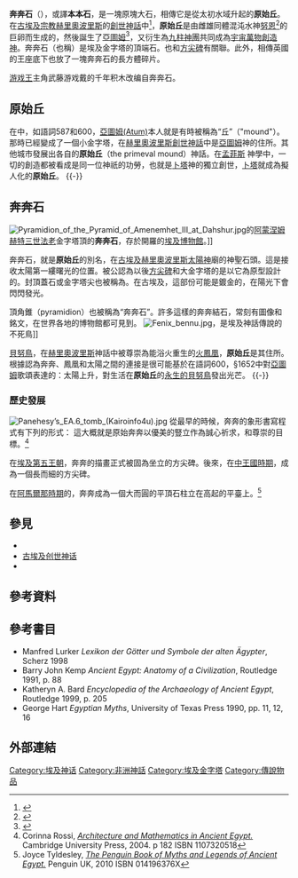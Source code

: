 {{Infobox pyramid
| name        = 奔奔石
| image       = Pyramidion-satellite-khéops.jpg
| image_size  = 
| alt         = 
| caption     = 從一個{{tsl|en|Giza Plateau|吉薩高原}}金字塔重新建構的拱頂石，是象徵奔奔符號。
| map_type    = 
| relief      = 
| map_size    = 
| map_alt     = 
| map_caption = 
| map_dot_label = 
| owner       = 
| coordinates = 
| ancient     = 
| date        = 
| type        = 土墩
| material    = 
| height      = 
| base        = 
| volume      = 
| slope       = 
}}

'''奔奔石'''（{{lang|en|Benben}}），或譯'''本本石'''，是一塊原塊大石，相傳它是從太初水域升起的'''原始丘'''。在[[古埃及宗教|古埃及宗教]][[赫里奧波里斯|赫里奧波里斯]]的[[創世神話|創世神話]]中<ref>{{Cite web |url=https://myancientegyptpractice.wordpress.com/2015/07/18/%E7%A5%9E%E8%A9%B1%E7%B0%A1%E4%BB%8B/ |title=三大神話系統 |access-date=2015-09-14 |archive-date=2020-10-25 |archive-url=https://web.archive.org/web/20201025171649/https://myancientegyptpractice.wordpress.com/2015/07/18/%E7%A5%9E%E8%A9%B1%E7%B0%A1%E4%BB%8B/ |dead-url=no }}</ref>，'''原始丘'''是由雌雄同體混沌水神[[努恩_(古埃及)|努恩]]<ref>{{Cite web |url=http://ekey-esir.blogspot.ca/2011/07/blog-post_09.html |title=存档副本 |access-date=2015-09-14 |archive-date=2016-03-05 |archive-url=https://web.archive.org/web/20160305062741/http://ekey-esir.blogspot.ca/2011/07/blog-post_09.html |dead-url=no }}</ref>的巨卵而生成的，然後誕生了[[亞圖姆|亞圖姆]]<ref>{{Cite web |url=https://books.google.ca/books?id=bQcBDiUvJO0C&pg=PA25&lpg=PA25&dq=%E9%98%BF%E5%9C%96%E5%A7%86%E7%A5%9E&source=bl&ots=-rkJbXR7e1&sig=YRC2_6ISHYdXkjOPdDkTxGhXcEU&hl=zh-TW&sa=X&ved=0CB0Q6AEwADgyahUKEwjQ9bLgtPfHAhVNOIgKHdhpCYM#v=onepage&q=%E9%98%BF%E5%9C%96%E5%A7%86%E7%A5%9E&f=false |title=阿圖姆神 |access-date=2015-09-14 |archive-date=2019-08-16 |archive-url=https://web.archive.org/web/20190816014244/https://books.google.ca/books?id=bQcBDiUvJO0C&pg=PA25&lpg=PA25&dq=%E9%98%BF%E5%9C%96%E5%A7%86%E7%A5%9E&source=bl&ots=-rkJbXR7e1&sig=YRC2_6ISHYdXkjOPdDkTxGhXcEU&hl=zh-TW&sa=X&ved=0CB0Q6AEwADgyahUKEwjQ9bLgtPfHAhVNOIgKHdhpCYM#v=onepage&q=%E9%98%BF%E5%9C%96%E5%A7%86%E7%A5%9E&f=false |dead-url=no }}</ref>，又衍生為[[九柱神|九柱神團]]共同成為[[創造神|宇宙萬物創造神]]。奔奔石（也稱{{tsl|en|pyramidion|方尖錐}}）是埃及金字塔的頂端石。也和[[方尖碑|方尖碑]]有關聯。此外，相傳英國的王座底下也放了一塊奔奔石的長方體碎片。

[[游戏王|游戏王]]主角武藤游戏戴的千年积木改编自奔奔石。

==原始丘==
{{Hiero|'''原始丘'''(Primeval mound)|<hiero> O40-.-O41</hiero>|align=left|era=egypt}}

在{{tsl|en|Pyramid Texts|金字塔銘文}}中，如語詞587和600，[[亞圖姆|亞圖姆(Atum)]]本人就是有時被稱為“丘”（"mound"）。那時已經變成了一個小金字塔，在[[赫里奧波里斯|赫里奧波里斯]][[創世神話|創世神話]]中是[[亞圖姆|亞圖姆]]神的住所。其他城市發展出各自的'''原始丘'''（the primeval mound）神話。在[[孟菲斯|孟菲斯]] 神學中，一切的創造都被看成是同一位神祇的功勞，也就是[[卜塔|卜塔]]神的獨立創世，[[卜塔|卜塔]]就成為擬人化的'''原始丘'''。
{{-}}
==奔奔石==
{{Hiero|'''奔奔石''' |<hiero> O24</hiero>|align=left|era=egypt}}
[[File:Pyramidion_of_the_Pyramid_of_Amenemhet_III_at_Dahshur.jpg|thumb]]的[[阿蒙涅姆赫特三世|阿蒙涅姆赫特三世]][[法老|法老]]金字塔頂的'''奔奔石'''，存於開羅的[[埃及博物館|埃及博物館]]。]]

奔奔石，就是'''原始丘'''的別名，在[[古埃及|古埃及]][[赫里奧波里斯|赫里奧波里斯]][[太陽神|太陽神]]廟的神聖石頭。這是接收太陽第一縷曙光的位置。被公認為以後[[方尖碑|方尖碑]]和大金字塔的{{tsl|en|capstones|封頂蓋石}}是以它為原型設計的。封頂蓋石或金字塔尖也被稱為{{tsl|en|pyramidion|頂角錐}}。在古埃及，這部份可能是鍍金的，在陽光下會閃閃發光。

頂角錐（pyramidion）也被稱為“奔奔石”。許多這樣的奔奔結石，常刻有圖像和銘文，在世界各地的博物館都可見到。
[[File:Fenix_bennu.jpg|thumb]]，是埃及神話傳說的不死鳥]]

[[貝努鳥|貝努鳥]]，在[[赫里奧波里斯|赫里奧波里斯]]神話中被尊崇為能浴火重生的[[不死鳥|火鳳凰]]，'''原始丘'''是其住所。根據{{tsl|en|Barry Kemp (Egyptologist)|巴里·肯普}}認為奔奔、鳳凰和太陽之間的連接是很可能基於在{{tsl|en|Pyramid Texts|金字塔銘文}}語詞600，§1652中對[[亞圖姆|亞圖姆]]歌頌表達的：太陽上升，對生活在'''原始丘'''的[[貝努鳥|永生的貝努鳥]]發出光芒。
{{-}}
===歷史發展===
[[File:Panehesy’s_EA.6_tomb_(Kairoinfo4u).jpg|thumb]]
從最早的時候，奔奔的象形書寫程式有下列的形式：
{{Hiero|奔奔(Benben)有幾種方式|<hiero>O24-.O25-.O26</hiero>|align=left|era=egypt}}
這大概就是原始奔奔以優美的豎立作為誠心祈求，和尊崇的目標。<ref>Corinna Rossi, [http://books.google.ca/books?id=Vc-gwWcWUmgC&pg=PA182 ''Architecture and Mathematics in Ancient Egypt.''] Cambridge University Press, 2004. p 182 ISBN 1107320518</ref>

在[[埃及第五王朝|埃及第五王朝]]，奔奔的描畫正式被固為坐立的方尖碑。後來，在[[中王國時期|中王國時期]]，成為一個長而細的方尖碑。

在[[阿馬爾那時期|阿馬爾那時期]]的{{tsl|en|Panehesy|非尼哈貴族古墓}}，奔奔成為一個大而圓的平頂石柱立在高起的平臺上。<ref>Joyce Tyldesley, [http://books.google.ca/books?id=0nToN74v9rMC&pg=PT91 ''The Penguin Book of Myths and Legends of Ancient Egypt.''] Penguin UK, 2010 ISBN 014196376X</ref>

==參見==
*{{tsl|en|Baetylus|圣石}}
*[[古埃及创世神话|古埃及创世神话]]
*{{tsl|en|Egyptian sun temple|埃及的太阳神殿}}

==參考資料==
{{reflist}}

==參考書目==
*Manfred Lurker ''Lexikon der Götter und Symbole der alten Ägypter'', Scherz 1998
*Barry John Kemp ''Ancient Egypt: Anatomy of a Civilization'', Routledge 1991, p. 88
*Katheryn A. Bard ''Encyclopedia of the Archaeology of Ancient Egypt'', Routledge 1999, p. 205
*George Hart ''Egyptian Myths'', University of Texas Press 1990,  pp. 11, 12, 16

==外部連結==
{{commons category|Pyramidia}}
{{埃及神话}}
[[Category:埃及神话|Category:埃及神话]]
[[Category:非洲神話|Category:非洲神話]]
[[Category:埃及金字塔|Category:埃及金字塔]]
[[Category:傳說物品|Category:傳說物品]]